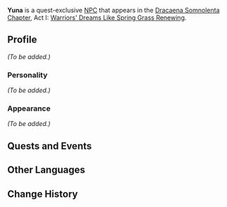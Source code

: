 {{Meta
<!-- Remove this template after adding the missing info -->
|missing_NPC_profile  = yes
}}
{{Character Infobox
|type             = Quest NPC
|image            = NPC Yuna.jpg
|region           = Inazuma
}}
'''Yuna''' is a quest-exclusive [[NPC]] that appears in the [[Dracaena Somnolenta Chapter]], Act I: [[Warriors' Dreams Like Spring Grass Renewing]].

==Profile==
<!-- detailed story/lore information goes here -->
''(To be added.)''

===Personality===
''(To be added.)''

===Appearance===
''(To be added.)''

==Quests and Events==
{{Quests and Events}}

==Other Languages==
{{Other Languages
|default_hidden = 1
|en      = Yuna
|zhs     = 结菜
|zhs_rm  = Jiécài
|zht     = 結菜
|zht_rm  = Jiécài
|ja      = 結菜
|ja_rm   = Yuna
|ko      = 유나
|ko_rm   = Yuna
|es      = Yuna
|fr      = Yuna
|ru      = Юна
|th      = Yuna
|vi      = Yuna
|de      = Yuna
|id      = Yuna
|pt      = Yuna
|tr      = Yuna
|it      = Yuna
}}

==Change History==
{{Change History|2.1}}